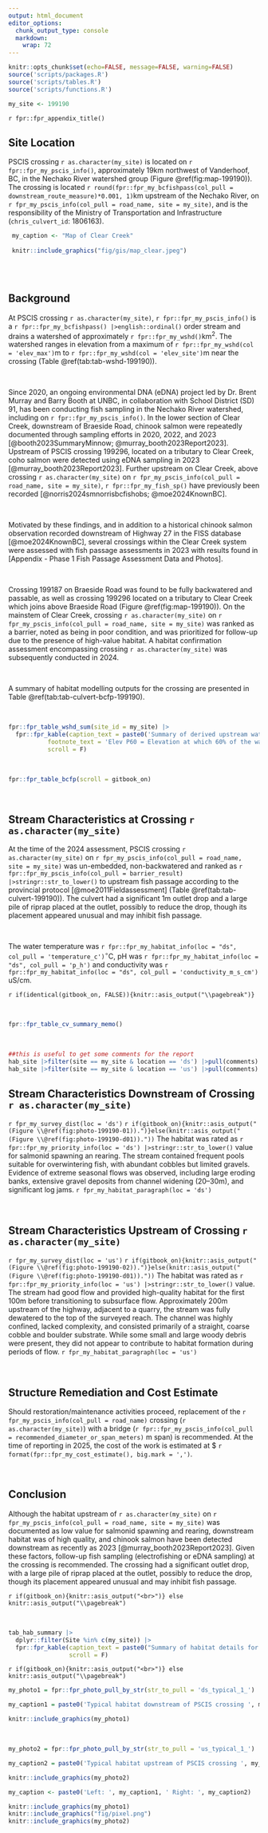 ```yaml
---
output: html_document
editor_options: 
  chunk_output_type: console
  markdown: 
    wrap: 72
---
```


```r
knitr::opts_chunk$set(echo=FALSE, message=FALSE, warning=FALSE)
source('scripts/packages.R')
source('scripts/tables.R')
source('scripts/functions.R')
```

```r
my_site <- 199190
```

`r fpr::fpr_appendix_title()`


## Site Location {.unnumbered}

PSCIS crossing `r as.character(my_site)` is located on `r fpr::fpr_my_pscis_info()`, approximately 19km northwest of Vanderhoof, BC, in the Nechako River watershed group (Figure \@ref(fig:map-199190)). The crossing is located `r round(fpr::fpr_my_bcfishpass(col_pull = downstream_route_measure)*0.001, 1)`km upstream of the Nechako River, on `r fpr_my_pscis_info(col_pull = road_name, site = my_site)`, and is the responsibility of the Ministry of Transportation and Infrastructure (`chris_culvert_id`: 1806163).
<br>

```r
 my_caption <- "Map of Clear Creek"
 
 knitr::include_graphics("fig/gis/map_clear.jpeg")
 
```

<br>

## Background {.unnumbered}

At PSCIS crossing `r as.character(my_site)`, `r fpr::fpr_my_pscis_info()` is a
`r fpr::fpr_my_bcfishpass() |>english::ordinal()` order stream and drains a watershed of approximately
`r fpr::fpr_my_wshd()`km^2^. The watershed ranges in elevation from
a maximum of `r fpr::fpr_my_wshd(col = 'elev_max')`m to
`r fpr::fpr_my_wshd(col = 'elev_site')`m near the crossing (Table
\@ref(tab:tab-wshd-199190)).

<br>

Since 2020, an ongoing environmental DNA (eDNA) project led by Dr. Brent Murray and Barry Booth at UNBC, in collaboration with School District (SD) 91, has been conducting fish sampling in the Nechako River watershed, including on `r fpr::fpr_my_pscis_info()`. In the lower section of Clear Creek, downstream of Braeside Road, chinook salmon were repeatedly documented through sampling efforts in 2020, 2022, and 2023 [@booth2023SummaryMinnow; @murray_booth2023Report2023]. Upstream of PSCIS crossing 199296, located on a tributary to Clear Creek, coho salmon were detected using eDNA sampling in 2023 [@murray_booth2023Report2023]. Further upstream on Clear Creek, above crossing `r as.character(my_site)` on `r fpr_my_pscis_info(col_pull = road_name, site = my_site)`, `r fpr::fpr_my_fish_sp()` have previously been recorded [@norris2024smnorrisbcfishobs; @moe2024KnownBC].

<br>

Motivated by these findings, and in addition to a historical chinook salmon observation recorded downstream of Highway 27 in the FISS database [@moe2024KnownBC], several crossings within the Clear Creek system were assessed with fish passage assessments in 2023 with results found in [Appendix - Phase 1 Fish Passage Assessment Data and Photos]. 

<br>

Crossing 199187 on Braeside Road was found to be fully backwatered and passable, as well as crossing 199296 located on a tributary to Clear Creek which joins above Braeside Road (Figure \@ref(fig:map-199190)). On the mainstem of Clear Creek, crossing `r as.character(my_site)` on `r fpr_my_pscis_info(col_pull = road_name, site = my_site)` was ranked as a barrier, noted as being in poor condition, and was prioritized for follow-up due to the presence of high-value habitat. A habitat confirmation assessment encompassing crossing `r as.character(my_site)` was subsequently conducted in 2024. 
 
<br>

A summary of habitat modelling outputs for the crossing are presented in Table
\@ref(tab:tab-culvert-bcfp-199190).

<br>

```r
fpr::fpr_table_wshd_sum(site_id = my_site) |>
  fpr::fpr_kable(caption_text = paste0('Summary of derived upstream watershed statistics for PSCIS crossing ', my_site, '.'),
           footnote_text = 'Elev P60 = Elevation at which 60% of the watershed area is above',
           scroll = F)

```

<br>

```r
fpr::fpr_table_bcfp(scroll = gitbook_on) 
```

<br>


## Stream Characteristics at Crossing `r as.character(my_site)` {.unnumbered}

At the time of the 2024 assessment, PSCIS crossing `r as.character(my_site)` on `r fpr_my_pscis_info(col_pull = road_name, site = my_site)` was un-embedded, non-backwatered and ranked as `r fpr::fpr_my_pscis_info(col_pull = barrier_result) |>stringr::str_to_lower()` to upstream fish passage according to the provincial protocol [@moe2011Fieldassessment] (Table \@ref(tab:tab-culvert-199190)). The culvert had a significant 1m outlet drop and a large pile of riprap placed at the outlet, possibly to reduce the drop, though its placement appeared unusual and may inhibit fish passage.

<br>

The water temperature was `r fpr::fpr_my_habitat_info(loc = "ds", col_pull = 'temperature_c')`$^\circ$C,
pH was `r fpr::fpr_my_habitat_info(loc = "ds", col_pull = 'p_h')` and
conductivity was `r fpr::fpr_my_habitat_info(loc = "ds", col_pull = 'conductivity_m_s_cm')` uS/cm.

`r if(identical(gitbook_on, FALSE)){knitr::asis_output("\\pagebreak")}`

<br>

```r
fpr::fpr_table_cv_summary_memo()

```


<br>

```r
##this is useful to get some comments for the report
hab_site |>filter(site == my_site & location == 'ds') |>pull(comments)
hab_site |>filter(site == my_site & location == 'us') |>pull(comments)

```


## Stream Characteristics Downstream of Crossing `r as.character(my_site)` {.unnumbered}

`r fpr_my_survey_dist(loc = 'ds')` `r if(gitbook_on){knitr::asis_output("(Figure \\@ref(fig:photo-199190-01)).")}else(knitr::asis_output("(Figure \\@ref(fig:photo-199190-d01))."))` The habitat was rated as `r fpr::fpr_my_priority_info(loc = 'ds') |>stringr::str_to_lower()` value for salmonid spawning an rearing. The stream contained frequent pools suitable for overwintering fish, with abundant cobbles but limited gravels. Evidence of extreme seasonal flows was observed, including large eroding banks, extensive gravel deposits from channel widening (20–30m), and significant log jams.  `r fpr_my_habitat_paragraph(loc = 'ds')`

<br>

## Stream Characteristics Upstream of Crossing `r as.character(my_site)` {.unnumbered}

`r fpr_my_survey_dist(loc = 'us')` `r if(gitbook_on){knitr::asis_output("(Figure \\@ref(fig:photo-199190-02)).")}else(knitr::asis_output("(Figure \\@ref(fig:photo-199190-d01))."))` The habitat was rated as `r fpr::fpr_my_priority_info(loc = 'us') |>stringr::str_to_lower()` value. The stream had good flow and provided high-quality habitat for the first 100m before transitioning to subsurface flow. Approximately 200m upstream of the highway, adjacent to a quarry, the stream was fully dewatered to the top of the surveyed reach. The channel was highly confined, lacked complexity, and consisted primarily of a straight, coarse cobble and boulder substrate. While some small and large woody debris were present, they did not appear to contribute to habitat formation during periods of flow. `r fpr_my_habitat_paragraph(loc = 'us')`

<br>
 

## Structure Remediation and Cost Estimate {.unnumbered}

Should restoration/maintenance activities proceed, replacement of the `r fpr_my_pscis_info(col_pull = road_name)` crossing (`r as.character(my_site)`) with a bridge (`r fpr::fpr_my_pscis_info(col_pull = recommended_diameter_or_span_meters)` m span) is recommended. At the time of reporting in 2025, the cost of the work is estimated at \$ `r format(fpr::fpr_my_cost_estimate(), big.mark = ',')`.

<br>


## Conclusion {.unnumbered}

Although the habitat upstream of `r as.character(my_site)` on `r fpr_my_pscis_info(col_pull = road_name, site = my_site)` was documented as low value for salmonid spawning and rearing, downstream habitat was of high quality, and chinook salmon have been detected downstream as recently as 2023 [@murray_booth2023Report2023]. Given these factors, follow-up fish sampling (electrofishing or eDNA sampling) at the crossing is recommended. The crossing had a significant outlet drop, with a large pile of riprap placed at the outlet, possibly to reduce the drop, though its placement appeared unusual and may inhibit fish passage.


`r if(gitbook_on){knitr::asis_output("<br>")} else knitr::asis_output("\\pagebreak")`

<br>

```r
tab_hab_summary |>
  dplyr::filter(Site %in% c(my_site)) |> 
  fpr::fpr_kable(caption_text = paste0("Summary of habitat details for PSCIS crossing ", my_site, "."),
                 scroll = F) 

```

`r if(gitbook_on){knitr::asis_output("<br>")} else knitr::asis_output("\\pagebreak")`

```r
my_photo1 = fpr::fpr_photo_pull_by_str(str_to_pull = 'ds_typical_1_')

my_caption1 = paste0('Typical habitat downstream of PSCIS crossing ', my_site, '.')


```

```r
knitr::include_graphics(my_photo1)
```

<br>

```r
my_photo2 = fpr::fpr_photo_pull_by_str(str_to_pull = 'us_typical_1_')

my_caption2 = paste0('Typical habitat upstream of PSCIS crossing ', my_site, '.')


```

```r
knitr::include_graphics(my_photo2)
```

```r
my_caption <- paste0('Left: ', my_caption1, ' Right: ', my_caption2)

knitr::include_graphics(my_photo1)
knitr::include_graphics("fig/pixel.png")
knitr::include_graphics(my_photo2)
```

